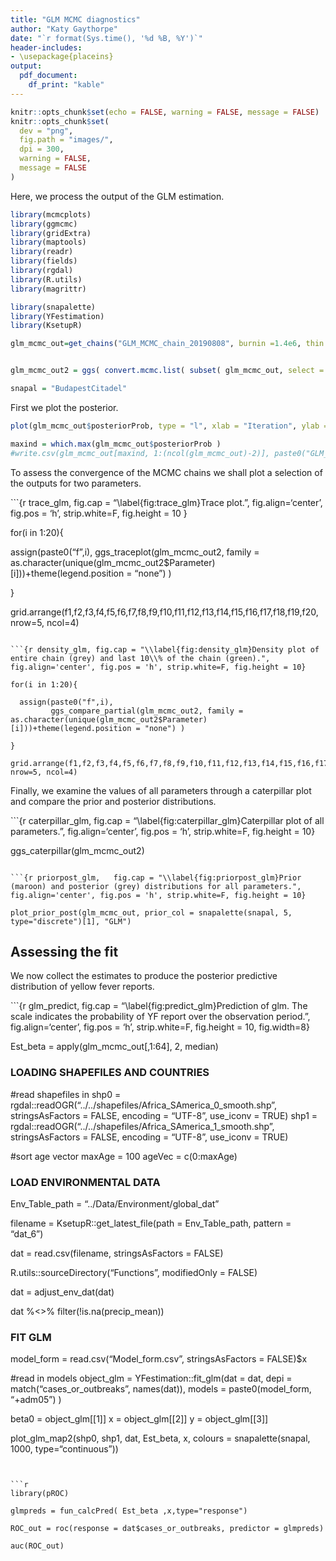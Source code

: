 ```yaml
---
title: "GLM MCMC diagnostics"
author: "Katy Gaythorpe"
date: "`r format(Sys.time(), '%d %B, %Y')`"
header-includes: 
- \usepackage{placeins}
output: 
  pdf_document:
    df_print: "kable"
---
```


```r
knitr::opts_chunk$set(echo = FALSE, warning = FALSE, message = FALSE)
knitr::opts_chunk$set(
  dev = "png",
  fig.path = "images/",
  dpi = 300,
  warning = FALSE,
  message = FALSE
)
```

Here, we process the output of the GLM estimation.

```r
library(mcmcplots)
library(ggmcmc)
library(gridExtra)
library(maptools)
library(readr)
library(fields)
library(rgdal)
library(R.utils)
library(magrittr)

library(snapalette)
library(YFestimation)
library(KsetupR)

glm_mcmc_out=get_chains("GLM_MCMC_chain_20190808", burnin =1.4e6, thin = 1)


glm_mcmc_out2 = ggs( convert.mcmc.list( subset( glm_mcmc_out, select = -c(posteriorProb, acceptRate))) )

snapal = "BudapestCitadel"
```

First we plot the posterior.

```r
plot(glm_mcmc_out$posteriorProb, type = "l", xlab = "Iteration", ylab = "Posterior probability")

maxind = which.max(glm_mcmc_out$posteriorProb )
#write.csv(glm_mcmc_out[maxind, 1:(ncol(glm_mcmc_out)-2)], paste0("GLM_parameters_", Sys.Date(), ".csv"), row.names = FALSE)
```


To assess the convergence of the MCMC chains we shall plot a selection of the outputs for two parameters.

```{r trace_glm,   fig.cap = "\\label{fig:trace_glm}Trace plot.", fig.align='center', fig.pos = 'h', strip.white=F, fig.height = 10 }


for(i in 1:20){
  
  assign(paste0("f",i),
         ggs_traceplot(glm_mcmc_out2, family = as.character(unique(glm_mcmc_out2$Parameter)[i]))+theme(legend.position = "none") )
  
}

grid.arrange(f1,f2,f3,f4,f5,f6,f7,f8,f9,f10,f11,f12,f13,f14,f15,f16,f17,f18,f19,f20, nrow=5, ncol=4)
```

```{r density_glm, fig.cap = "\\label{fig:density_glm}Density plot of entire chain (grey) and last 10\\% of the chain (green).", fig.align='center', fig.pos = 'h', strip.white=F, fig.height = 10}

for(i in 1:20){
  
  assign(paste0("f",i),
         ggs_compare_partial(glm_mcmc_out2, family = as.character(unique(glm_mcmc_out2$Parameter)[i]))+theme(legend.position = "none") )
  
}

grid.arrange(f1,f2,f3,f4,f5,f6,f7,f8,f9,f10,f11,f12,f13,f14,f15,f16,f17,f18,f19,f20, nrow=5, ncol=4)
```

Finally, we examine the values of all parameters through a caterpillar plot and compare the prior and posterior distributions.

```{r caterpillar_glm,   fig.cap = "\\label{fig:caterpillar_glm}Caterpillar plot of all parameters.", fig.align='center', fig.pos = 'h', strip.white=F, fig.height = 10}

ggs_caterpillar(glm_mcmc_out2)
```

```{r priorpost_glm,   fig.cap = "\\label{fig:priorpost_glm}Prior (maroon) and posterior (grey) distributions for all parameters.", fig.align='center', fig.pos = 'h', strip.white=F, fig.height = 10}

plot_prior_post(glm_mcmc_out, prior_col = snapalette(snapal, 5, type="discrete")[1], "GLM")
```

\FloatBarrier 

## Assessing the fit

We now collect the estimates to produce the posterior predictive distribution of yellow fever reports.

```{r glm_predict,  fig.cap = "\\label{fig:predict_glm}Prediction of glm. The scale indicates the probability of  YF report over the observation period.", fig.align='center', fig.pos = 'h', strip.white=F, fig.height = 10, fig.width=8}


Est_beta =  apply(glm_mcmc_out[,1:64], 2, median)

#########################################################################################################
### LOADING SHAPEFILES AND COUNTRIES ###


#read shapefiles in
shp0 = rgdal::readOGR("../../shapefiles/Africa_SAmerica_0_smooth.shp",
                          stringsAsFactors = FALSE,
                          encoding = "UTF-8",
                          use_iconv = TRUE)
shp1 = rgdal::readOGR("../../shapefiles/Africa_SAmerica_1_smooth.shp",
                          stringsAsFactors = FALSE,
                          encoding = "UTF-8",
                          use_iconv = TRUE)


#sort age vector
maxAge = 100
ageVec = c(0:maxAge)

#########################################################################################################
### LOAD ENVIRONMENTAL DATA ###
#########################################################################################################
Env_Table_path = "../Data/Environment/global_dat"

filename = KsetupR::get_latest_file(path = Env_Table_path, pattern = "dat_6")

dat = read.csv(filename, stringsAsFactors = FALSE)

R.utils::sourceDirectory("Functions", modifiedOnly = FALSE)

dat = adjust_env_dat(dat)

dat %<>% filter(!is.na(precip_mean))

#########################################################################################################
### FIT GLM ###
#########################################################################################################
model_form = read.csv("Model_form.csv", stringsAsFactors = FALSE)$x

#read in models
object_glm = YFestimation::fit_glm(dat = dat, 
                                   depi = match("cases_or_outbreaks", names(dat)), 
                                   models = paste0(model_form, "+adm05") )  

beta0 = object_glm[[1]]
x = object_glm[[2]]
y = object_glm[[3]]

#########################################################################################################
plot_glm_map2(shp0, shp1,  dat, Est_beta, x, colours = snapalette(snapal, 1000, type="continuous"))

```


```r

library(pROC)

glmpreds = fun_calcPred( Est_beta ,x,type="response")

ROC_out = roc(response = dat$cases_or_outbreaks, predictor = glmpreds)

auc(ROC_out)

```
